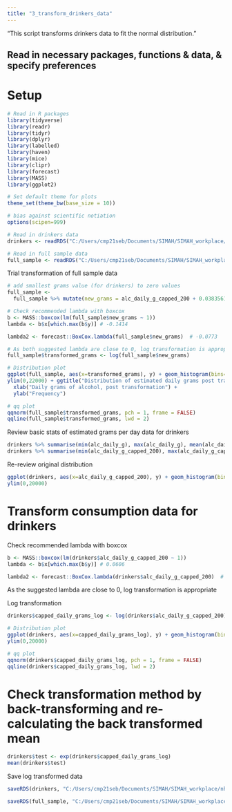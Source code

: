 ```yaml
---
title: "3_transform_drinkers_data"
---
```


"This script transforms drinkers data to fit the normal distribution."

## Read in necessary packages, functions & data, & specify preferences

# Setup
```r

# Read in R packages
library(tidyverse)
library(readr)
library(tidyr)
library(dplyr)
library(labelled)
library(haven)
library(mice)
library(clipr)
library(forecast)
library(MASS)
library(ggplot2)

# Set default theme for plots
theme_set(theme_bw(base_size = 10))

# bias against scientific notiation
options(scipen=999)

# Read in drinkers data
drinkers <- readRDS("C:/Users/cmp21seb/Documents/SIMAH/SIMAH_workplace/nhis/intersectionality/cleaned_data/5_nhis_alc_clean_drinkers_only.RDS")

# Read in full sample data
full_sample <- readRDS("C:/Users/cmp21seb/Documents/SIMAH/SIMAH_workplace/nhis/intersectionality/cleaned_data/4_nhis_alc_clean.RDS")

```

Trial transformation of full sample data
```r
# add smallest grams value (for drinkers) to zero values
full_sample <- 
  full_sample %>% mutate(new_grams = alc_daily_g_capped_200 + 0.03835616)

# Check recommended lambda with boxcox
b <- MASS::boxcox(lm(full_sample$new_grams ~ 1))
lambda <- b$x[which.max(b$y)] # -0.1414

lambda2 <- forecast::BoxCox.lambda(full_sample$new_grams)  # -0.0773

# As both suggested lambda are close to 0, log transformation is appropriate
full_sample$transformed_grams <- log(full_sample$new_grams)

# Distribution plot 
ggplot(full_sample, aes(x=transformed_grams), y) + geom_histogram(bins=200) + xlim(-4,6) +
ylim(0,22000) + ggtitle("Distribution of estimated daily grams post transformation, full sample")+ 
  xlab("Daily grams of alcohol, post transformation") +
  ylab("Frequency")

# qq plot
qqnorm(full_sample$transformed_grams, pch = 1, frame = FALSE)
qqline(full_sample$transformed_grams, lwd = 2)
```

Review basic stats of estimated grams per day data for drinkers
```r
drinkers %>% summarise(min(alc_daily_g), max(alc_daily_g), mean(alc_daily_g))
drinkers %>% summarise(min(alc_daily_g_capped_200), max(alc_daily_g_capped_200), mean(alc_daily_g_capped_200))
```

Re-review original distribution
```r
ggplot(drinkers, aes(x=alc_daily_g_capped_200), y) + geom_histogram(bins=100) + 
ylim(0,20000)
```


# Transform consumption data for drinkers

Check recommended lambda with boxcox
```r
b <- MASS::boxcox(lm(drinkers$alc_daily_g_capped_200 ~ 1))
lambda <- b$x[which.max(b$y)] # 0.0606

lambda2 <- forecast::BoxCox.lambda(drinkers$alc_daily_g_capped_200)  # -0.054
```
As the suggested lambda are close to 0, log transformation is appropriate

Log transformation
```r
drinkers$capped_daily_grams_log <- log(drinkers$alc_daily_g_capped_200)

# Distribution plot 
ggplot(drinkers, aes(x=capped_daily_grams_log), y) + geom_histogram(bins=100) + 
ylim(0,20000)

# qq plot
qqnorm(drinkers$capped_daily_grams_log, pch = 1, frame = FALSE)
qqline(drinkers$capped_daily_grams_log, lwd = 2)
```

# Check transformation method by back-transforming and re-calculating the back transformed mean
```r
drinkers$test <- exp(drinkers$capped_daily_grams_log)
mean(drinkers$test)
```

Save log transformed data
```r
saveRDS(drinkers, "C:/Users/cmp21seb/Documents/SIMAH/SIMAH_workplace/nhis/intersectionality/cleaned_data/6_nhis_alc_clean_transformed_drinkers_log_drinkers.RDS")

saveRDS(full_sample, "C:/Users/cmp21seb/Documents/SIMAH/SIMAH_workplace/nhis/intersectionality/cleaned_data/6_nhis_alc_clean_transformed_drinkers_log_full_sample.RDS")
```
